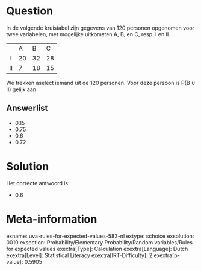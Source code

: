 Question
========

In de volgende kruistabel zijn gegevens van 120 personen opgenomen voor
twee variabelen, met mogelijke uitkomsten A, B, en C, resp. I en II.

  ---- ---- ---- ----
       A    B    C
  I    20   32   28
  II   7    18   15
  ---- ---- ---- ----

We trekken aselect iemand uit de 120 personen. Voor deze persoon is P(B
∪ II) gelijk aan


Answerlist
----------

* 0.15
* 0.75
* 0.6
* 0.72

Solution
========

Het correcte antwoord is: 

* 0.6

Meta-information
================
exname: uva-rules-for-expected-values-583-nl
extype: schoice
exsolution: 0010
exsection: Probability/Elementary Probability/Random variables/Rules for expected values
exextra[Type]: Calculation
exextra[Language]: Dutch
exextra[Level]: Statistical Literacy
exextra[IRT-Difficulty]: 2
exextra[p-value]: 0.5905
